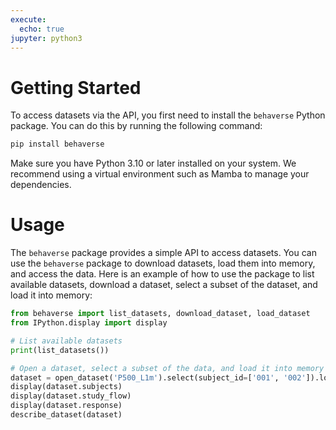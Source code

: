 ```yaml
---
execute:
  echo: true
jupyter: python3
---
```


# Getting Started

To access datasets via the API, you first need to install the `behaverse` Python package. You can do this by running the following command:

```bash
pip install behaverse
```

Make sure you have Python 3.10 or later installed on your system. We recommend using a virtual environment such as Mamba to manage your dependencies.


# Usage

The `behaverse` package provides a simple API to access datasets. You can use the `behaverse` package to download datasets, load them into memory, and access the data. Here is an example of how to use the package to list available datasets, download a dataset, select a subset of the dataset, and load it into memory:

```python
from behaverse import list_datasets, download_dataset, load_dataset
from IPython.display import display

# List available datasets
print(list_datasets())

# Open a dataset, select a subset of the data, and load it into memory
dataset = open_dataset('P500_L1m').select(subject_id=['001', '002']).load()
display(dataset.subjects)
display(dataset.study_flow)
display(dataset.response)
describe_dataset(dataset)
```
